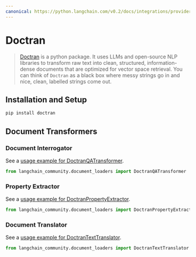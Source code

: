 ```yaml
---
canonical: https://python.langchain.com/v0.2/docs/integrations/providers/doctran/
---
```


# Doctran

>[Doctran](https://github.com/psychic-api/doctran) is a python package. It uses LLMs and open-source 
> NLP libraries to transform raw text into clean, structured, information-dense documents 
> that are optimized for vector space retrieval. You can think of `Doctran` as a black box where 
> messy strings go in and nice, clean, labelled strings come out.


## Installation and Setup

```bash
pip install doctran
```

## Document Transformers

### Document Interrogator

See a [usage example for DoctranQATransformer](/docs/integrations/document_transformers/doctran_interrogate_document).

```python
from langchain_community.document_loaders import DoctranQATransformer
```
### Property Extractor

See a [usage example for DoctranPropertyExtractor](/docs/integrations/document_transformers/doctran_extract_properties).

```python
from langchain_community.document_loaders import DoctranPropertyExtractor
```
### Document Translator

See a [usage example for DoctranTextTranslator](/docs/integrations/document_transformers/doctran_translate_document).

```python
from langchain_community.document_loaders import DoctranTextTranslator
```